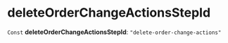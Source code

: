 
# deleteOrderChangeActionsStepId

 `Const` **deleteOrderChangeActionsStepId**: `"delete-order-change-actions"`
